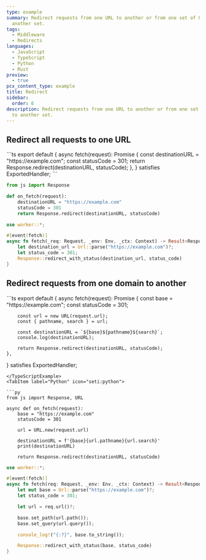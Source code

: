 ```yaml
---
type: example
summary: Redirect requests from one URL to another or from one set of URLs to
  another set.
tags:
  - Middleware
  - Redirects
languages:
  - JavaScript
  - TypeScript
  - Python
  - Rust
preview:
  - true
pcx_content_type: example
title: Redirect
sidebar:
  order: 6
description: Redirect requests from one URL to another or from one set of URLs
  to another set.
---
```



## Redirect all requests to one URL

<Tabs syncKey="workersExamples"> 
<TypeScriptExample tabsWrapper={false} playground={true}>
```ts
export default {
	async fetch(request): Promise<Response> {
		const destinationURL = "https://example.com";
		const statusCode = 301;
		return Response.redirect(destinationURL, statusCode);
	},
} satisfies ExportedHandler;
```
</TypeScriptExample>
<TabItem label="Python" icon="seti:python">

```py
from js import Response

def on_fetch(request):
    destinationURL = "https://example.com"
    statusCode = 301
    return Response.redirect(destinationURL, statusCode)
```

</TabItem> <TabItem label="Rust" icon="seti:rust">

```rs
use worker::*;

#[event(fetch)]
async fn fetch(_req: Request, _env: Env, _ctx: Context) -> Result<Response> {
    let destination_url = Url::parse("https://example.com")?;
    let status_code = 301;
    Response::redirect_with_status(destination_url, status_code)
}

```

</TabItem> </Tabs>

## Redirect requests from one domain to another

<Tabs syncKey="workersExamples">
<TypeScriptExample tabsWrapper={false}>
```ts
export default {
	async fetch(request): Promise<Response> {
		const base = "https://example.com";
		const statusCode = 301;

		const url = new URL(request.url);
		const { pathname, search } = url;

		const destinationURL = `${base}${pathname}${search}`;
		console.log(destinationURL);

		return Response.redirect(destinationURL, statusCode);
	},
} satisfies ExportedHandler;
```
</TypeScriptExample>
<TabItem label="Python" icon="seti:python">

```py
from js import Response, URL

async def on_fetch(request):
    base = "https://example.com"
    statusCode = 301

    url = URL.new(request.url)

    destinationURL = f'{base}{url.pathname}{url.search}'
    print(destinationURL)

    return Response.redirect(destinationURL, statusCode)
```

</TabItem> <TabItem label="Rust" icon="seti:rust">

```rs
use worker::*;

#[event(fetch)]
async fn fetch(req: Request, _env: Env, _ctx: Context) -> Result<Response> {
    let mut base = Url::parse("https://example.com")?;
    let status_code = 301;

    let url = req.url()?;

    base.set_path(url.path());
    base.set_query(url.query());

    console_log!("{:?}", base.to_string());

    Response::redirect_with_status(base, status_code)
}

```

</TabItem> </Tabs>
